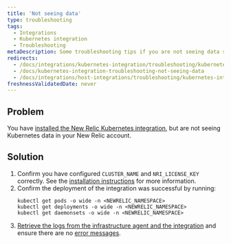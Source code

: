 ```yaml
---
title: 'Not seeing data'
type: troubleshooting
tags:
  - Integrations
  - Kubernetes integration
  - Troubleshooting
metaDescription: Some troubleshooting tips if you are not seeing data show up for your New Relic Kubernetes integration.
redirects:
  - /docs/integrations/kubernetes-integration/troubleshooting/kubernetes-integration-troubleshooting-not-seeing-data
  - /docs/kubernetes-integration-troubleshooting-not-seeing-data
  - /docs/integrations/host-integrations/troubleshooting/kubernetes-integration-troubleshooting-not-seeing-data
freshnessValidatedDate: never
---
```


## Problem

You have [installed the New Relic Kubernetes integration](/install/kubernetes/), but are not seeing Kubernetes data in your New Relic account.

## Solution

1. Confirm you have configured `CLUSTER_NAME` and `NRI_LICENSE_KEY` correctly. See the [installation instructions](/docs/integrations/host-integrations/host-integrations-list/kubernetes-monitoring-integration#install) for more information.
2. Confirm the deployment of the integration was successful by running:
   ```
   kubectl get pods -o wide -n <NEWRELIC_NAMESPACE>
   kubectl get deployments -o wide -n <NEWRELIC_NAMESPACE>
   kubectl get daemonsets -o wide -n <NEWRELIC_NAMESPACE>
   ```
3. [Retrieve the logs from the infrastructure agent and the integration](/docs/integrations/kubernetes-integration/troubleshooting/get-logs-version) and ensure there are no [error messages](/docs/integrations/host-integrations/troubleshooting/kubernetes-integration-troubleshooting-error-messages).
